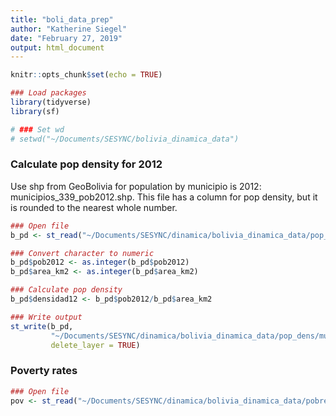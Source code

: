 ```yaml
---
title: "boli_data_prep"
author: "Katherine Siegel"
date: "February 27, 2019"
output: html_document
---
```


```r
knitr::opts_chunk$set(echo = TRUE)

### Load packages
library(tidyverse)
library(sf)

# ### Set wd
# setwd("~/Documents/SESYNC/bolivia_dinamica_data")
```

### Calculate pop density for 2012
Use shp from GeoBolivia for population by municipio is 2012: municipios_339_pob2012.shp. This file has a column for pop density, but it is rounded to the nearest whole number.
```r
### Open file
b_pd <- st_read("~/Documents/SESYNC/dinamica/bolivia_dinamica_data/pop_dens/municipios_339_pob2012.shp", stringsAsFactors = FALSE)

### Convert character to numeric
b_pd$pob2012 <- as.integer(b_pd$pob2012)
b_pd$area_km2 <- as.integer(b_pd$area_km2)

### Calculate pop density
b_pd$densidad12 <- b_pd$pob2012/b_pd$area_km2

### Write output
st_write(b_pd, 
         "~/Documents/SESYNC/dinamica/bolivia_dinamica_data/pop_dens/municipios_339_pob2012.shp", 
         delete_layer = TRUE)
```

### Poverty rates
```r
### Open file
pov <- st_read("~/Documents/SESYNC/dinamica/bolivia_dinamica_data/pobreza/nbi_vam_2012.shp")
```

